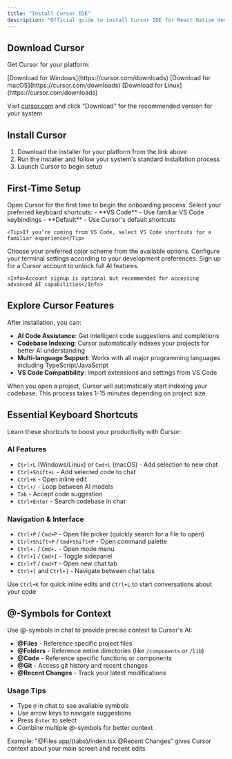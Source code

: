 ```yaml
---
title: "Install Cursor IDE"
description: "Official guide to install Cursor IDE for React Native development"
---
```


## Download Cursor

Get Cursor for your platform:

<Tabs>
  <Tab title="Windows">
    [Download for Windows](https://cursor.com/downloads)
  </Tab>
  <Tab title="macOS">
    [Download for macOS](https://cursor.com/downloads)
  </Tab>
  <Tab title="Linux">
    [Download for Linux](https://cursor.com/downloads)
  </Tab>
</Tabs>

<Info>Visit [cursor.com](https://cursor.com) and click "Download" for the recommended version for your system</Info>

## Install Cursor

1. Download the installer for your platform from the link above
2. Run the installer and follow your system's standard installation process
3. Launch Cursor to begin setup

## First-Time Setup

<Steps>
  <Step title="Launch Cursor">
    Open Cursor for the first time to begin the onboarding process.
  </Step>
  
  <Step title="Choose Keyboard Shortcuts">
    Select your preferred keyboard shortcuts:
    - **VS Code** - Use familiar VS Code keybindings
    - **Default** - Use Cursor's default shortcuts
    
    <Tip>If you're coming from VS Code, select VS Code shortcuts for a familiar experience</Tip>
  </Step>
  
  <Step title="Pick a Theme">
    Choose your preferred color scheme from the available options.
  </Step>
  
  <Step title="Set Terminal Preferences">
    Configure your terminal settings according to your development preferences.
  </Step>
  
  <Step title="Optional: Create Account">
    Sign up for a Cursor account to unlock full AI features.
    
    <Info>Account signup is optional but recommended for accessing advanced AI capabilities</Info>
  </Step>
</Steps>

## Explore Cursor Features

After installation, you can:

- **AI Code Assistance**: Get intelligent code suggestions and completions
- **Codebase Indexing**: Cursor automatically indexes your projects for better AI understanding
- **Multi-language Support**: Works with all major programming languages including TypeScript/JavaScript
- **VS Code Compatibility**: Import extensions and settings from VS Code

<Note>When you open a project, Cursor will automatically start indexing your codebase. This process takes 1-15 minutes depending on project size</Note>

## Essential Keyboard Shortcuts

Learn these shortcuts to boost your productivity with Cursor:

### AI Features
- `Ctrl+L` (Windows/Linux) or `Cmd+L` (macOS) - Add selection to new chat
- `Ctrl+Shift+L` - Add selected code to chat
- `Ctrl+K` - Open inline edit
- `Ctrl+/` - Loop between AI models
- `Tab` - Accept code suggestion
- `Ctrl+Enter` - Search codebase in chat

### Navigation & Interface
- `Ctrl+P` / `Cmd+P` - Open file picker (quickly search for a file to open)
- `Ctrl+Shift+P` / `Cmd+Shift+P` - Open command palette
- `Ctrl+.` / `Cmd+.` - Open mode menu
- `Ctrl+I` / `Cmd+I` - Toggle sidepanel
- `Ctrl+T` / `Cmd+T` - Open new chat tab
- `Ctrl+[` and `Ctrl+]` - Navigate between chat tabs

<Tip>Use `Ctrl+K` for quick inline edits and `Ctrl+L` to start conversations about your code</Tip>

## @-Symbols for Context

Use @-symbols in chat to provide precise context to Cursor's AI:

- **@Files** - Reference specific project files
- **@Folders** - Reference entire directories (like `/components` or `/lib`)
- **@Code** - Reference specific functions or components
- **@Git** - Access git history and recent changes
- **@Recent Changes** - Track your latest modifications

### Usage Tips
- Type `@` in chat to see available symbols
- Use arrow keys to navigate suggestions
- Press `Enter` to select
- Combine multiple @-symbols for better context

<Info>Example: "@Files app/(tabs)/index.tsx @Recent Changes" gives Cursor context about your main screen and recent edits</Info>

